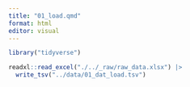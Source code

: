 ```yaml
---
title: "01_load.qmd"
format: html
editor: visual
---
```


```r
library("tidyverse")
```

```r

readxl::read_excel("./../_raw/raw_data.xlsx") |>
  write_tsv("../data/01_dat_load.tsv")

```
